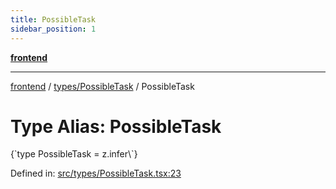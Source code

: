 ```yaml
---
title: PossibleTask
sidebar_position: 1
---
```



[**frontend**](../../..)

***

[frontend](../../..) / [types/PossibleTask](..) / PossibleTask

# Type Alias: PossibleTask

<CodeBlock language="ts">
{`type PossibleTask = z.infer\<typeof [PossibleTaskSchema](../variables/PossibleTaskSchema)\>`}
</CodeBlock>

Defined in: [src/types/PossibleTask.tsx:23](https://github.com/svsticky/CommitteeClash/blob/e5fd1c9fb89fe447a4c38e43ebba51eb1e51230c/frontend/src/types/PossibleTask.tsx#L23)
